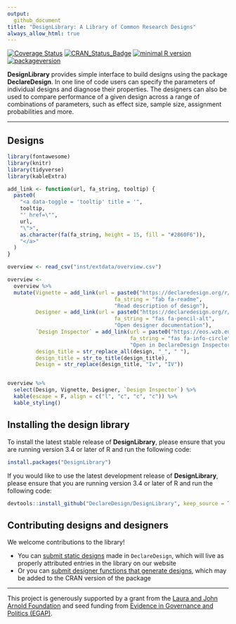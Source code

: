 ```yaml
---
output:
  github_document
title: "DesignLibrary: A Library of Common Research Designs"
always_allow_html: true
---
```


<!-- README.md is generated from README.Rmd. Please edit that file -->

[![Coverage Status](https://coveralls.io/repos/github/DeclareDesign/DesignLibrary/badge.svg?branch=master)](https://coveralls.io/github/DeclareDesign/DesignLibrary?branch=master)
[![CRAN_Status_Badge](http://www.r-pkg.org/badges/version/DesignLibrary)](https://cran.r-project.org/package=DesignLibrary)
[![minimal R version](https://img.shields.io/badge/R%3E%3D-3.4.0-6666ff.svg)](https://cran.r-project.org/)
[![packageversion](https://img.shields.io/badge/Package%20version-0.1.5.9999-orange.svg?style=flat-square)](commits/master)

**DesignLibrary** provides simple interface to build designs using the package **DeclareDesign**. In one line of code users can specify the parameters of individual designs and diagnose their properties. The designers can also be used to compare performance of a given design across a range of combinations of parameters, such as effect size, sample size, assignment probabilities and more.

---

## Designs

```r
library(fontawesome)
library(knitr)
library(tidyverse)
library(kableExtra)

add_link <- function(url, fa_string, tooltip) {
  paste0(
    "<a data-toggle = 'tooltip' title = '",
    tooltip,
    "' href=\"",
    url,
    "\">",
    as.character(fa(fa_string, height = 15, fill = "#2860F6")),
    "</a>"
  )
}

overview <- read_csv("inst/extdata/overview.csv")

overview <-
  overview %>%
  mutate(Vignette = add_link(url = paste0("https://declaredesign.org/r/designlibrary/articles/", vignette, ".html"), 
                                  fa_string = "fab fa-readme", 
                                  "Read description of design"),
         Designer = add_link(url = paste0("https://declaredesign.org/r/designlibrary/reference/", designer, ".html"), 
                                  fa_string = "fas fa-pencil-alt", 
                                  "Open designer documentation"),
         `Design Inspector` = add_link(url = paste0("https://eos.wzb.eu/ipi/DDinspector/?import_library=", design), 
                                       fa_string = "fas fa-info-circle", 
                                       "Open in DeclareDesign Inspector"),
         design_title = str_replace_all(design, "_", " "),
         design_title = str_to_title(design_title),
         Design = str_replace(design_title, "Iv", "IV"))


overview %>%
  select(Design, Vignette, Designer, `Design Inspector`) %>%
  kable(escape = F, align = c("l", "c", "c", "c")) %>%
  kable_styling()
```


## Installing the design library

To install the latest stable release of **DesignLibrary**, please ensure that you are running version 3.4 or later of R and run the following code:

```r
install.packages("DesignLibrary")
```

If you would like to use the latest development release of **DesignLibrary**, please ensure that you are running version 3.4 or later of R and run the following code:

```r
devtools::install_github("DeclareDesign/DesignLibrary", keep_source = TRUE)
```

## Contributing designs and designers

We welcome contributions to the library! 

- You can [submit static designs](https://declaredesign.org/r/designlibrary/articles/how_to_write_and_contribute_designs.html) made in `DeclareDesign`, which will live as properly attributed entries in the library on our website
- Or you can [submit designer functions that generate designs](https://declaredesign.org/r/designlibrary/articles/how_to_write_and_contribute_designers.html), which may be added to the CRAN version of the package

---

This project is generously supported by a grant from the [Laura and John Arnold Foundation](http://www.arnoldfoundation.org) and seed funding from [Evidence in Governance and Politics (EGAP)](http://egap.org).
